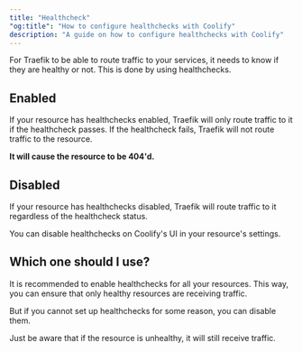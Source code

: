 ```yaml
---
title: "Healthcheck"
"og:title": "How to configure healthchecks with Coolify"
description: "A guide on how to configure healthchecks with Coolify"
---
```


For Traefik to be able to route traffic to your services, it needs to know if they are healthy or not. This is done by using healthchecks.

## Enabled

If your resource has healthchecks enabled, Traefik will only route traffic to it if the healthcheck passes. If the healthcheck fails, Traefik will not route traffic to the resource.

**It will cause the resource to be 404'd.**

## Disabled

If your resource has healthchecks disabled, Traefik will route traffic to it regardless of the healthcheck status.

You can disable healthchecks on Coolify's UI in your resource's settings.

## Which one should I use?

It is recommended to enable healthchecks for all your resources. This way, you can ensure that only healthy resources are receiving traffic.

But if you cannot set up healthchecks for some reason, you can disable them.

Just be aware that if the resource is unhealthy, it will still receive traffic.
